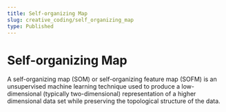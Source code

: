 ```yaml
---
title: Self-organizing Map
slug: creative_coding/self_organizing_map
type: Published
---
```



# Self-organizing Map

<Suspense>
  <Preview />
</Suspense>

A self-organizing map (SOM) or self-organizing feature map (SOFM) is an unsupervised machine learning technique used to produce a low-dimensional (typically two-dimensional) representation of a higher dimensional data set while preserving the topological structure of the data.
